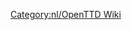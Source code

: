
{{en/Bilingual box| Nl
| Een categorie voor artikelen die deel uitmaken van de handleiding.
Artikelen met de sjabloon [[Template:nl/Inhoudsopgave]] worden automatisch toegevoegd aan deze categorie.
| A Category for Manual related pages.
Articles that are called by [[Template:nl/Inhoudsopgave]] are automatically placed here.}}

[[Category:nl/OpenTTD Wiki]]